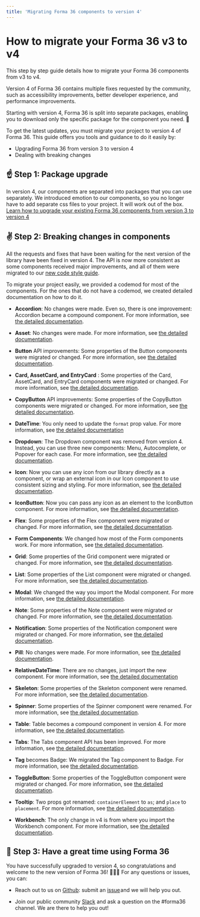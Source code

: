 ```yaml
---
title: 'Migrating Forma 36 components to version 4'
---
```


# How to migrate your Forma 36 v3 to v4

This step by step guide details how to migrate your Forma 36 components from v3 to v4.

Version 4 of Forma 36 contains multiple fixes requested by the community, such as accessibility improvements, better developer experience, and performance improvements.

Starting with version 4, Forma 36 is split into separate packages, enabling you to download only the specific package for the component you need. 🙌

To get the latest updates, you must migrate your project to version 4 of Forma 36. This guide offers you tools and guidance to do it easily by:

- Upgrading Forma 36 from version 3 to version 4
- Dealing with breaking changes

## ☝️ Step 1: Package upgrade

In version 4, our components are separated into packages that you can use separately.
We introduced emotion to our components, so you no longer have to add separate css files to your project. It will work out of the box.
[Learn how to upgrade your existing Forma 36 components from version 3 to version 4](https://github.com/contentful/forma-36/blob/forma-v4/MIGRATION.md#How-to-migrate-your-packages-to-v4)

## ✌️ Step 2: Breaking changes in components

All the requests and fixes that have been waiting for the next version of the library have been fixed in version 4. The API is now more consistent as some components received major improvements, and all of them were migrated to our [new code style guide](https://github.com/contentful/forma-36/blob/forma-v4/docs/code-style-guide.md).

To migrate your project easily, we provided a codemod for most of the components. For the ones that do not have a codemod, we created detailed documentation on how to do it.

- **Accordion**: No changes were made. Even so, there is one improvement: Accordion became a compound component. For more information, see [the detailed documentation](https://github.com/contentful/forma-36/blob/forma-v4/MIGRATION.md#how-to-migrate-your-accordion-components).

- **Asset**: No changes were made. For more information, see [the detailed documentation](https://github.com/contentful/forma-36/blob/forma-v4/MIGRATION.md#how-to-migrate-your-asset-components).

- **Button** API improvements: Some properties of the Button components were migrated or changed. For more information, see [the detailed documentation](https://github.com/contentful/forma-36/blob/forma-v4/MIGRATION.md#how-to-migrate-your-button-components).

- **Card, AssetCard, and EntryCard** : Some properties of the Card, AssetCard, and EntryCard components were migrated or changed. For more information, see [the detailed documentation](https://github.com/contentful/forma-36/blob/forma-v4/MIGRATION.md#how-to-migrate-your-card-components).

- **CopyButton** API improvements: Some properties of the CopyButton components were migrated or changed. For more information, see [the detailed documentation](https://github.com/contentful/forma-36/blob/forma-v4/MIGRATION.md#how-to-migrate-your-copybutton-components).

- **DateTime**: You only need to update the `format` prop value. For more information, see [the detailed documentation](https://github.com/contentful/forma-36/blob/forma-v4/MIGRATION.md#how-to-migrate-your-datetime-components)

- **Dropdown**: The Dropdown component was removed from version 4. Instead, you can use three new components: Menu, Autocomplete, or Popover for each case. For more information, see [the detailed documentation](https://github.com/contentful/forma-36/blob/forma-v4/MIGRATION.md#how-to-migrate-your-grid-components).

- **Icon**: Now you can use any icon from our library directly as a component, or wrap an external icon in our Icon component to use consistent sizing and styling. For more information, see [the detailed documentation](https://github.com/contentful/forma-36/blob/forma-v4/MIGRATION.md#how-to-migrate-your-icon-components).

- **IconButton**: Now you can pass any icon as an element to the IconButton component. For more information, see [the detailed documentation](https://github.com/contentful/forma-36/blob/forma-v4/MIGRATION.md#how-to-migrate-your-iconbutton-components).

- **Flex**: Some properties of the Flex component were migrated or changed. For more information, see [the detailed documentation](https://github.com/contentful/forma-36/blob/forma-v4/MIGRATION.md#how-to-migrate-your-flex-components).

- **Form Components**: We changed how most of the Form components work. For more information, see [the detailed documentation](https://github.com/contentful/forma-36/blob/forma-v4/MIGRATION.md#form-components).

- **Grid**: Some properties of the Grid component were migrated or changed. For more information, see [the detailed documentation](https://github.com/contentful/forma-36/blob/forma-v4/MIGRATION.md#how-to-migrate-your-grid-components).

- **List**: Some properties of the List component were migrated or changed. For more information, see [the detailed documentation](https://github.com/contentful/forma-36/blob/forma-v4/MIGRATION.md#how-to-migrate-your-list-components).

- **Modal**: We changed the way you import the Modal component. For more information, see [the detailed documentation](https://github.com/contentful/forma-36/blob/forma-v4/MIGRATION.md#how-to-migrate-your-modal-components).

- **Note**: Some properties of the Note component were migrated or changed. For more information, see [the detailed documentation](https://github.com/contentful/forma-36/blob/forma-v4/MIGRATION.md#how-to-migrate-your-note-components).

- **Notification**: Some properties of the Notification component were migrated or changed. For more information, see [the detailed documentation](https://github.com/contentful/forma-36/blob/forma-v4/MIGRATION.md#how-to-migrate-your-notification-components).

- **Pill**: No changes were made. For more information, see [the detailed documentation](https://github.com/contentful/forma-36/blob/forma-v4/MIGRATION.md#how-to-migrate-your-pill-components).

- **RelativeDateTime**: There are no changes, just import the new component. For more information, see [the detailed documentation](https://github.com/contentful/forma-36/blob/forma-v4/MIGRATION.md#how-to-migrate-your-relativedatetime-components)

- **Skeleton**: Some properties of the Skeleton component were renamed. For more information, see [the detailed documentation](https://github.com/contentful/forma-36/blob/forma-v4/MIGRATION.md#how-to-migrate-your-skeleton-components).

- **Spinner**: Some properties of the Spinner component were renamed. For more information, see [the detailed documentation](https://github.com/contentful/forma-36/blob/forma-v4/MIGRATION.md#how-to-migrate-your-spinner-components).

- **Table**: Table becomes a compound component in version 4. For more information, see [the detailed documentation](https://github.com/contentful/forma-36/blob/forma-v4/MIGRATION.md#how-to-migrate-your-table-components).

- **Tabs**: The Tabs component API has been improved. For more information, see [the detailed documentation](https://github.com/contentful/forma-36/blob/forma-v4/MIGRATION.md#how-to-migrate-your-tabs-components).

- **Tag** becomes Badge: We migrated the Tag component to Badge. For more information, see [the detailed documentation](https://github.com/contentful/forma-36/blob/forma-v4/MIGRATION.md#how-to-migrate-your-tag-to-badge).

- **ToggleButton**: Some properties of the ToggleButton component were migrated or changed. For more information, see [the detailed documentation](https://github.com/contentful/forma-36/blob/forma-v4/MIGRATION.md#how-to-migrate-your-togglebutton-components).

- **Tooltip**: Two props got renamed: `containerElement` to `as`; and `place` to `placement`. For more information, see [the detailed documentation](https://github.com/contentful/forma-36/blob/forma-v4/MIGRATION.md#how-to-migrate-your-tooltip-components).

- **Workbench**: The only change in v4 is from where you import the Workbench component. For more information, see [the detailed documentation](https://github.com/contentful/forma-36/blob/forma-v4/MIGRATION.md#how-to-migrate-your-table-components).

## 🤟 Step 3: Have a great time using Forma 36

You have successfully upgraded to version 4, so congratulations and welcome to the new version of Forma 36! 🎉🎉🎉
For any questions or issues, you can:

- Reach out to us on [Github](https://github.com/contentful/forma-36/issues): submit an [issue](https://github.com/contentful/forma-36/issues/new/choose) and we will help you out.

- Join our public community [Slack](https://join.slack.com/t/contentful-community/shared_invite/zt-f2u3vjyq-k2G7wu_ji4~Toywt955Ynw) and ask a question on the #forma36 channel. We are there to help you out!
